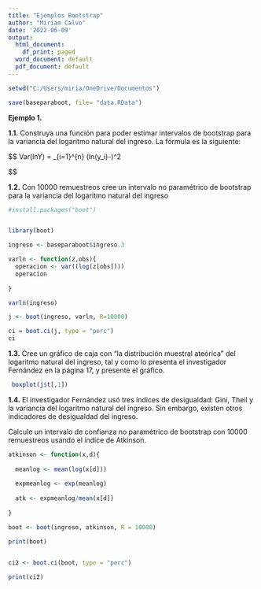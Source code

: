 ---
title: "Ejemplos Bootstrap"
author: "Miriam Calvo"
date: '2022-06-09'
output:
  html_document:
    df_print: paged
  word_document: default
  pdf_document: default
---
```{r}

setwd("C:/Users/miria/OneDrive/Documentos")

save(baseparaboot, file= "data.RData")
```


**Ejemplo 1.**

**1.1.** Construya una función para poder estimar intervalos de bootstrap para la variancia del logaritmo natural del ingreso. La fórmula es la siguiente:

$$ 
Var(lnY) = \frac{1}{n-1}\sum_{i=1}^{n} \left(ln(y_i)-\overline{ln(y)}\right)^2

$$

**1.2.** Con 10000 remuestreos cree un intervalo no paramétrico de bootstrap para la variancia del logaritmo natural del ingreso

```{r}

#install.packages("boot")


library(boot)

ingreso <- baseparaboot$ingreso.3

varln <- function(z,obs){
  operacion <- var((log(z[obs])))
  operacion
  
}

varln(ingreso)

j <- boot(ingreso, varln, R=10000)

ci = boot.ci(j, type = "perc")
ci

```

**1.3.** Cree un gráfico de caja con "la distribución muestral ateórica" del logaritmo natural del ingreso, tal y como lo presenta el investigador Fernández en la página 17, y presente el gráfico.

```{r}
 boxplot(j$t[,1])
```

**1.4.** El investigador Fernández usó tres índices de desigualdad: Gini, Theil y la variancia del logaritmo natural del ingreso. Sin embargo, existen otros indicadores de desigualdad del ingreso.

Calcule un intervalo de confianza no paramétrico de bootstrap con 10000 remuestreos usando el índice de Atkinson.

```{r}


atkinson <- function(x,d){
  
  meanlog <- mean(log(x[d]))
  
  expmeanlog <- exp(meanlog)
  
  atk <- expmeanlog/mean(x[d])
  
}

boot <- boot(ingreso, atkinson, R = 10000)

print(boot)


ci2 <- boot.ci(boot, type = "perc")
 
print(ci2) 

```
